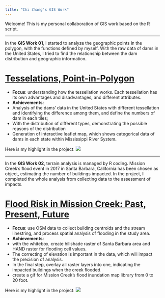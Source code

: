 ```yaml
---
title: "Chi Zhang's GIS Work"
---
```



Welcome! This is my personal collaboration of GIS work based on the R script. 




---

In the **GIS Work 01**, I started to analyze the geographic points in the polygon, with the functions defined by myself. With the raw data of dams in the United States, I tried to find the relationship between the dam distribution and geographic information. 

# [Tesselations, Point-in-Polygon](https://needcola.github.io/geog-13-labs/lab-04.html)

- **Focus**: understanding how the tessellation works. Each tessellation has its own advantages and disadvantages, and different attributes. 
- **Achievements**: 
- Analysis of the dams' data in the United States with different tessellation and identifying the difference among them, and define the numbers of dam in each tiles; 
- With the distribution of different types, demonstrating the possible reasons of the distribution
- Generation of interactive leaflet map, which shows categorical data of dams in each state within Mississippi River System.

Here is my highlight in the project:
![](img/geo13-lab04highlight.png)



---

In the **GIS Work 02**, terrain analysis is managed by R coding. Mission Creek's flood event in 2017 in Santa Barbara, California has been chosen as object, estimating the number of buildings impacted. In the project, I completed the whole analysis from collecting data to the assessment of impacts.

# [Flood Risk in Mission Creek: Past, Present, Future](https://needcola.github.io/geog-13-lab/lab-06.html)

- **Focus**: use OSM data to collect building centroids and the stream linestring, and process spatial analysis of flooding in the study area.
- **Achievements**: 
- with the whitebox, create hillshade raster of Santa Barbara area and HAND raster for flooding cell values.
- The correcting of elevation is important in the data, which will impact the precision of analysis.
- In the final step, overlay all raster layers into one, indicating the impacted buildings when the creek flooded.
- create a gif for Mission Creek's flood inundation map library from 0 to 20 foot.

Here is my highlight in the project:
![](img/geo13-lab06highlight.png)












